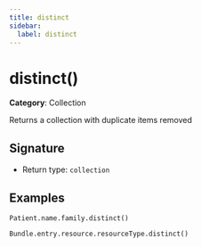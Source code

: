 ```yaml
---
title: distinct
sidebar:
  label: distinct
---
```


# distinct()

**Category**: Collection

Returns a collection with duplicate items removed

## Signature

- Return type: `collection`

## Examples

```fhirpath
Patient.name.family.distinct()
```

```fhirpath
Bundle.entry.resource.resourceType.distinct()
```

